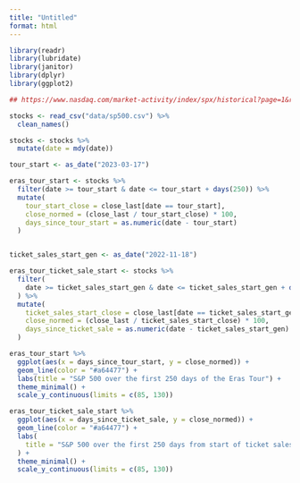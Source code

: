 ```yaml
---
title: "Untitled"
format: html
---
```


```r
library(readr)
library(lubridate)
library(janitor)
library(dplyr)
library(ggplot2)
```


```r

## https://www.nasdaq.com/market-activity/index/spx/historical?page=1&rows_per_page=10&timeline=y5

stocks <- read_csv("data/sp500.csv") %>%
  clean_names()

```


```r
stocks <- stocks %>%
  mutate(date = mdy(date))
```


```r

tour_start <- as_date("2023-03-17")

eras_tour_start <- stocks %>%
  filter(date >= tour_start & date <= tour_start + days(250)) %>%
  mutate(
    tour_start_close = close_last[date == tour_start],
    close_normed = (close_last / tour_start_close) * 100,
    days_since_tour_start = as.numeric(date - tour_start)
  )


ticket_sales_start_gen <- as_date("2022-11-18")

eras_tour_ticket_sale_start <- stocks %>%
  filter(
    date >= ticket_sales_start_gen & date <= ticket_sales_start_gen + days(250)
  ) %>%
  mutate(
    ticket_sales_start_close = close_last[date == ticket_sales_start_gen],
    close_normed = (close_last / ticket_sales_start_close) * 100,
    days_since_ticket_sale = as.numeric(date - ticket_sales_start_gen)
  )

```

```r
eras_tour_start %>%
  ggplot(aes(x = days_since_tour_start, y = close_normed)) +
  geom_line(color = "#a64477") +
  labs(title = "S&P 500 over the first 250 days of the Eras Tour") +
  theme_minimal() +
  scale_y_continuous(limits = c(85, 130))
```


```r
eras_tour_ticket_sale_start %>%
  ggplot(aes(x = days_since_ticket_sale, y = close_normed)) +
  geom_line(color = "#a64477") +
  labs(
    title = "S&P 500 over the first 250 days from start of ticket sales of the Eras Tour"
  ) +
  theme_minimal() +
  scale_y_continuous(limits = c(85, 130))
```